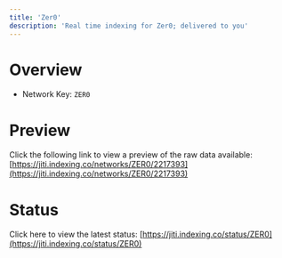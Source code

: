 ```yaml
---
title: 'Zer0'
description: 'Real time indexing for Zer0; delivered to you'
---
```


# Overview
- Network Key: `ZER0`

# Preview
Click the following link to view a preview of the raw data available: [https://jiti.indexing.co/networks/ZER0/2217393](https://jiti.indexing.co/networks/ZER0/2217393)

# Status
Click here to view the latest status: [https://jiti.indexing.co/status/ZER0](https://jiti.indexing.co/status/ZER0)
